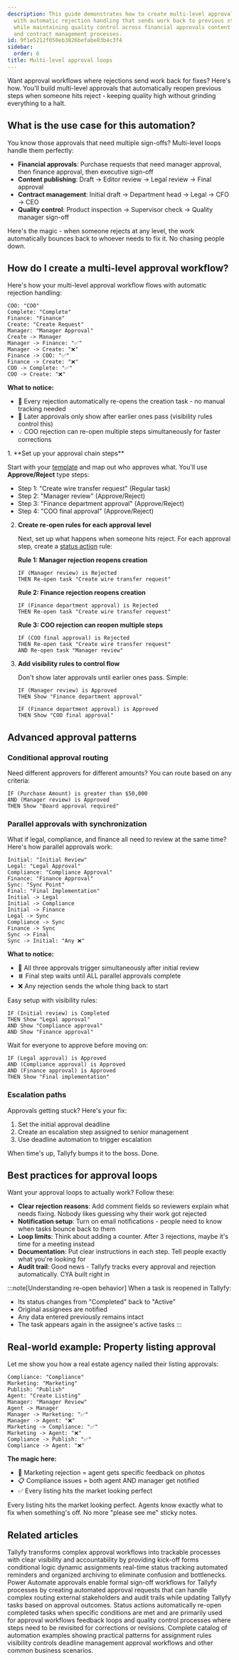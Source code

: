```yaml
---
description: This guide demonstrates how to create multi-level approval workflows
  with automatic rejection handling that sends work back to previous steps for corrections
  while maintaining quality control across financial approvals content publishing
  and contract management processes.
id: 9f1e5212f050eb3826befabe83b4c3f4
sidebar:
  order: 6
title: Multi-level approval loops
---
```



Want approval workflows where rejections send work back for fixes? Here's how. You'll build multi-level approvals that automatically reopen previous steps when someone hits reject - keeping quality high without grinding everything to a halt.

## What is the use case for this automation?

You know those approvals that need multiple sign-offs? Multi-level loops handle them perfectly:

- **Financial approvals**: Purchase requests that need manager approval, then finance approval, then executive sign-off
- **Content publishing**: Draft → Editor review → Legal review → Final approval
- **Contract management**: Initial draft → Department head → Legal → CFO → CEO  
- **Quality control**: Product inspection → Supervisor check → Quality manager sign-off

Here's the magic - when someone rejects at any level, the work automatically bounces back to whoever needs to fix it. No chasing people down.

## How do I create a multi-level approval workflow?

Here's how your multi-level approval workflow flows with automatic rejection handling:

```d2
COO: "COO"
Complete: "Complete"
Finance: "Finance"
Create: "Create Request"
Manager: "Manager Approval"
Create -> Manager
Manager -> Finance: "✅"
Manager -> Create: "❌"
Finance -> COO: "✅"
Finance -> Create: "❌"
COO -> Complete: "✅"
COO -> Create: "❌"

```

**What to notice:**
- 🔄 Every rejection automatically re-opens the creation task - no manual tracking needed
- 🎯 Later approvals only show after earlier ones pass (visibility rules control this)  
- 💡 COO rejection can re-open multiple steps simultaneously for faster corrections

<Steps>
1. **Set up your approval chain steps**
   
   Start with your [template](/products/pro/documenting/templates/) and map out who approves what. You'll use **Approve/Reject** type steps:
   - Step 1: "Create wire transfer request" (Regular task)
   - Step 2: "Manager review" (Approve/Reject)
   - Step 3: "Finance department approval" (Approve/Reject)  
   - Step 4: "COO final approval" (Approve/Reject)

2. **Create re-open rules for each approval level**
   
   Next, set up what happens when someone hits reject. For each approval step, create a [status action](/products/pro/documenting/templates/automations/actions/status-actions/) rule:
   
   **Rule 1: Manager rejection reopens creation**
   ```
   IF (Manager review) is Rejected
   THEN Re-open task "Create wire transfer request"
   ```
   
   **Rule 2: Finance rejection reopens creation**
   ```
   IF (Finance department approval) is Rejected
   THEN Re-open task "Create wire transfer request"
   ```
   
   **Rule 3: COO rejection can reopen multiple steps**
   ```
   IF (COO final approval) is Rejected
   THEN Re-open task "Create wire transfer request"
   AND Re-open task "Manager review"
   ```

3. **Add visibility rules to control flow**
   
   Don't show later approvals until earlier ones pass. Simple:
   ```
   IF (Manager review) is Approved
   THEN Show "Finance department approval"
   ```
   ```
   IF (Finance department approval) is Approved
   THEN Show "COO final approval"
   ```
</Steps>

## Advanced approval patterns

### Conditional approval routing

Need different approvers for different amounts? You can route based on any criteria:

```
IF (Purchase Amount) is greater than $50,000
AND (Manager review) is Approved
THEN Show "Board approval required"
```

### Parallel approvals with synchronization

What if legal, compliance, and finance all need to review at the same time? Here's how parallel approvals work:

```d2
Initial: "Initial Review"
Legal: "Legal Approval"
Compliance: "Compliance Approval"
Finance: "Finance Approval"
Sync: "Sync Point"
Final: "Final Implementation"
Initial -> Legal
Initial -> Compliance
Initial -> Finance
Legal -> Sync
Compliance -> Sync
Finance -> Sync
Sync -> Final
Sync -> Initial: "Any ❌"
```

**What to notice:**
- 🚀 All three approvals trigger simultaneously after initial review
- ⏸️ Final step waits until ALL parallel approvals complete
- ❌ Any rejection sends the whole thing back to start

Easy setup with visibility rules:

```
IF (Initial review) is Completed
THEN Show "Legal approval" 
AND Show "Compliance approval"
AND Show "Finance approval"
```

Wait for everyone to approve before moving on:
```
IF (Legal approval) is Approved
AND (Compliance approval) is Approved
AND (Finance approval) is Approved
THEN Show "Final implementation"
```

### Escalation paths

Approvals getting stuck? Here's your fix:

1. Set the initial approval deadline
2. Create an escalation step assigned to senior management  
3. Use deadline automation to trigger escalation

When time's up, Tallyfy bumps it to the boss. Done.

## Best practices for approval loops

Want your approval loops to actually work? Follow these:

- **Clear rejection reasons**: Add comment fields so reviewers explain what needs fixing. Nobody likes guessing why their work got rejected
- **Notification setup**: Turn on email notifications - people need to know when tasks bounce back to them
- **Loop limits**: Think about adding a counter. After 3 rejections, maybe it's time for a meeting instead
- **Documentation**: Put clear instructions in each step. Tell people exactly what you're looking for
- **Audit trail**: Good news - Tallyfy tracks every approval and rejection automatically. CYA built right in

:::note[Understanding re-open behavior]
When a task is reopened in Tallyfy:
- Its status changes from "Completed" back to "Active"
- Original assignees are notified
- Any data entered previously remains intact
- The task appears again in the assignee's active tasks
:::

## Real-world example: Property listing approval

Let me show you how a real estate agency nailed their listing approvals:

```d2
Compliance: "Compliance"
Marketing: "Marketing"
Publish: "Publish"
Agent: "Create Listing"
Manager: "Manager Review"
Agent -> Manager
Manager -> Marketing: "✅"
Manager -> Agent: "❌"
Marketing -> Compliance: "✅"
Marketing -> Agent: "❌"
Compliance -> Publish: "✅"
Compliance -> Agent: "❌"
```

**The magic here:**
- 📸 Marketing rejection = agent gets specific feedback on photos
- 📋 Compliance issues = both agent AND manager get notified
- ✅ Every listing hits the market looking perfect

Every listing hits the market looking perfect. Agents know exactly what to fix when something's off. No more "please see me" sticky notes.


## Related articles
<CardGrid>
<LinkTitleCard header="<b>How To > Track and run complex approval workflows</b>" href="/products/pro/tutorials/how-to/track-and-run-complex-approval-workflows/" > Tallyfy transforms complex approval workflows into trackable processes with clear visibility and accountability by providing kick-off forms conditional logic dynamic assignments real-time status tracking automated reminders and organized archiving to eliminate confusion and bottlenecks. </LinkTitleCard>
<LinkTitleCard header="<b>Power Automate > Building approval workflows with Power Automate</b>" href="/products/pro/integrations/middleware/power-automate/building-approval-workflows-with-power-automate/" > Power Automate approvals enable formal sign-off workflows for Tallyfy processes by creating automated approval requests that can handle complex routing external stakeholders and audit trails while updating Tallyfy tasks based on approval outcomes. </LinkTitleCard>
<LinkTitleCard header="<b>Actions > Automate changing the status of tasks</b>" href="/products/pro/documenting/templates/automations/actions/status-actions/" > Status actions automatically re-open completed tasks when specific conditions are met and are primarily used for approval workflows feedback loops and quality control processes where steps need to be revisited for corrections or revisions. </LinkTitleCard>
<LinkTitleCard header="<b>Automations > Examples</b>" href="/products/pro/documenting/templates/automations/examples/" > Complete catalog of automation examples showing practical patterns for assignment rules visibility controls deadline management approval workflows and other common business scenarios. </LinkTitleCard>
</CardGrid>